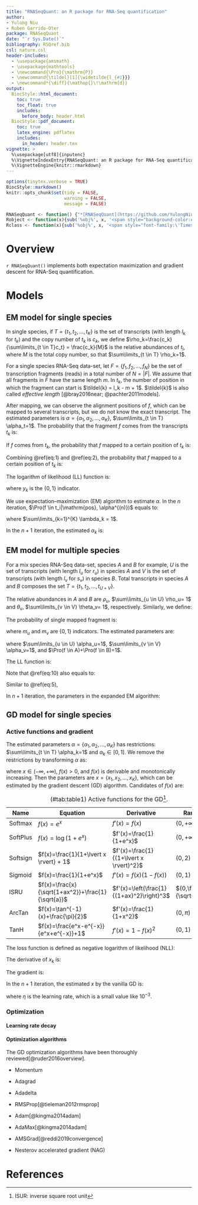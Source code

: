 ```yaml
---
title: "RNASeqQuant: an R package for RNA-Seq quantification"
author: 
- Yulong Niu
- Ruben Garrido-Oter
package: RNASeqQuant
date: "`r Sys.Date()`"
bibliography: RSQref.bib
csl: nature.csl
header-includes:
  - \usepackage{amsmath}
  - \usepackage{mathtools}
  - \newcommand{\Pro}{\mathrm{P}}
  - \newcommand{\tildel}[1]{\widetilde{l_{#1}}}
  - \newcommand*{\diff}{\mathop{}\!\mathrm{d}}
output:
  BiocStyle::html_document:
    toc: true
    toc_float: true
    includes:
      before_body: header.html
  BiocStyle::pdf_document:
    toc: true
    latex_engine: pdflatex
    includes:
      in_header: header.tex
vignette: >
  %\usepackage[utf8]{inputenc}
  %\VignetteIndexEntry{RNASeqQuant: an R package for RNA-Seq quantification}
  %\VignetteEngine{knitr::rmarkdown}
---
```


```r
options(tinytex.verbose = TRUE)
BiocStyle::markdown()
knitr::opts_chunk$set(tidy = FALSE,
                      warning = FALSE,
                      message = FALSE)
```

``` r
RNASeqQuant <- function() {"*[RNASeqQuant](https://github.com/YulongNiu/RNASeqQuant)*"}
Robject <- function(x){sub('%obj%', x, '<span style="background-color:#F0F0F0;color:#404040;font-family:\'Lucida Console\', monospace">%obj%</span>')}
Rclass <- function(x){sub('%obj%', x, '<span style="font-family:\'Times New Roman\', Times, serif;font-style: italic">%obj%</span>')}
```

# Overview

`r RNASeqQuant()` implements both expectation maximization and gradient descent for RNA-Seq quantification.

# Models

## EM model for single species

In single species, if $T=\{t_1, t_2, \dots, t_K\}$ is the set of transcripts (with length $l_k$ for $t_k$) and the copy number of $t_k$ is $c_k$, we define $\rho_k=\frac{c_k}{\sum\limits_{t \in T}c_t} = \frac{c_k}{M}$ is the relative abundances of $t_i$, where $M$ is the total copy number, so that $\sum\limits_{t \in T} \rho_k=1$.

For a single species RNA-Seq data-set, let $F=\{f_1, f_2, \dots, f_N\}$ be the set of transcription fragments (reads) in a total number of $N=|F|$. We assume that all fragments in $F$ have the same length $m$. In $t_k$, the number of position in which the fragment can start is $\tildel{k} = l_k - m + 1$. $\tildel{k}$ is also called *effective length* [@bray2016near; @pachter2011models].

After mapping, we can observe the alignment positions of $f$, which can be mapped to several transcripts, but we do not know the exact transcript. The estimated parameters is $\alpha=\{\alpha_1, \alpha_2, \dots, \alpha_K\}$, $\sum\limits_{t \in T} \alpha_t=1$. The probability that the fragment $f$ comes from the transcripts $t_k$ is:

\begin{equation}
\begin{split}
\Pro(f \in t_k) &= \frac{\rho_k M \tildel{k}}{\sum\limits_{t \in T} \rho_t M \tildel{t}} \\
&= \frac{\rho_k \tildel{k}}{\sum\limits_{t \in T} \rho_t \tildel{t}} \\
&= \alpha_k
\end{split}
(\#eq:1)
\end{equation}

If $f$ comes from $t_k$, the probability that $f$ mapped to a certain position of $t_k$ is:

\begin{equation}
\begin{split}
\Pro(\mathrm{pos}|f \in t_k) = \frac{1}{\tildel{k}}
\end{split}
(\#eq:2)
\end{equation}

Combining \@ref(eq:1) and \@ref(eq:2), the probability that $f$ mapped to a certain position of $t_k$ is:

\begin{equation}
\begin{split}
\Pro(f \in t_k, \mathrm{pos}) = \frac{\alpha_k}{\tildel{k}}
\end{split}
(\#eq:3)
\end{equation}

The logarithm of likelihood (LL) function is:

\begin{equation}
\begin{split}
LL(\alpha) &= \sum\limits_{f \in F} \log \left(\Pro(\mathrm{pos}|\alpha)\ \right) \\
&= \sum\limits_{f \in F} \log \left( \sum_{t \in T} \Pro(\mathrm{pos}, f \in t|\alpha) \right) \\
&= \sum\limits_{f \in F} \log \left( \sum_{t \in T} y_t \frac{\alpha_t}{\tildel{t}} \right) \\
\end{split}
(\#eq:4)
\end{equation}

where $y_k$ is the $\{0, 1\}$ indicator.

We use expectation–maximization (EM) algorithm to estimate $\alpha$. In the $n$ iteration, $\Pro(f \in t_i|\mathrm{pos}, \alpha^{(n)})$ equals to:

\begin{equation}
\begin{split}
\Pro(f \in t_k|\mathrm{pos}, \alpha^{(n)}) &= \frac{\Pro(f \in t_k, \mathrm{pos}|\alpha^{(n)})}{\sum\limits_{t \in T} \Pro(f \in t, \mathrm{pos}|\alpha^{(n)})} \\
&= \frac{\alpha_k^{(n)} \frac{y_k}{\tildel{k}}}{\sum\limits_{t \in T} \alpha_t^{(n)} \frac{y_t}{\tildel{t}}} \\
&= \lambda_k^{(n)}
\end{split}
(\#eq:5)
\end{equation}

where $\sum\limits_{k=1}^{K} \lambda_k = 1$.

\begin{equation}
\begin{split}
\alpha^{(n+1)} &= \argmax_\alpha \left( 
\sum_{f \in F} \sum_{t \in T} \Pro(f \in t|\mathrm{pos}, \alpha^{(n)})  \log \left( \Pro(f \in t, \mathrm{pos}|\alpha^{(n)}) \right) 
\right) \\
&= \argmax_\alpha \left( 
\sum_{f \in F} \sum_{t \in T} \lambda_t^{(n)} \log\left(
\alpha_t^{(n)} \frac{y_t}{\tildel{t}}
\right)
\right) \\
&= \argmax_\alpha \left(
\sum_{f \in F} \sum_{i \in T}  \lambda_t^{(n)} \log\left(
\alpha_t^{(n)}
\right)
\right)
\end{split}
(\#eq:6)
\end{equation}

In the $n+1$ iteration, the estimated $\alpha_k$ is:

\begin{equation*}
\begin{split}
\alpha_k^{(n+1)} &= \frac{\sum\limits_{f \in F} \lambda_k^{(n)}}{\sum\limits_{t \in T} \sum\limits_{f \in F} \lambda_t^{(n)}} \\
&= \frac{\sum\limits_{f \in F} \lambda_k^{(n)}}{N}
,\ k=1, 2, \dots, K
\end{split}
\end{equation*}

## EM model for multiple species

For a mix species RNA-Seq data-set, species $A$ and $B$ for example, $U$ is the set of transcripts (with length $l_u$ for $r_u$) in species $A$ and $V$ is the set of transcripts (with length $l_v$ for $s_v$) in species $B$. Total transcripts in species $A$ and $B$ composes the set $T=\{t_1, t_2, \dots, t_{U+V}\}$. 

The relative abundances in $A$ and $B$ are $\rho_u$, $\sum\limits_{u \in U} \rho_u= 1$ and $\theta_v$, $\sum\limits_{v \in V} \theta_v= 1$, respectively. Similarly, we define:

\begin{equation}
\begin{split}
\Pro(f \in t_u) = \frac{\rho_u \tildel{u}}{\sum\limits_{u \in U} \rho_u \tildel{u}} = \alpha_u \\
\Pro(\mathrm{pos}, f \in t_u) = \frac{\alpha_u}{\tildel{u}}
\end{split}
(\#eq:7)
\end{equation}

\begin{equation}
\begin{split}
\Pro(f \in t_v) = \frac{\theta_v \tildel{v}}{\sum\limits_{v \in V} \theta_v \tildel{v}} = \beta_v \\
\Pro(\mathrm{pos}, f \in t_v) = \frac{\beta_v}{\tildel{v}}
\end{split}
(\#eq:8)
\end{equation}

The probability of single mapped fragment is:

\begin{equation}
\begin{split}
\Pro(\mathrm{pos})  &= \Pro(\mathrm{pos}, f \in A) + \Pro(\mathrm{pos}, f \in B)\\
&= \Pro(\mathrm{pos} | f \in A) \Pro(f \in A) + \Pro(\mathrm{pos} | f \in B) \Pro(f \in B) \\
&= \sum_{u \in U} \Pro(f \in t_u, \mathrm{pos} | f \in A) \Pro(f \in A) + \sum_{v \in V} \Pro(f \in t_v, \mathrm{pos} | f \in B) \Pro(f \in B) \\
&= \sum_{u \in U} m_u \frac{\alpha_u}{\tildel{u}} \Pro(f \in A) + \sum_{v \in V} m_v \frac{\beta_v}{\tildel{v}} \Pro(f \in B) 
\end{split}
(\#eq:9)
\end{equation}

where $m_u$ and $m_v$ are $\{0, 1\}$ indicators. The estimated parameters are:

\begin{equation*}
\begin{split}
\eta=\{\alpha_1, \dots, \alpha_u, \beta_1, \dots, \beta_v, \Pro(f \in A), \Pro(f \in B)\}
\end{split}
\end{equation*}

where $\sum\limits_{u \in U} \alpha_u=1$, $\sum\limits_{v \in V} \alpha_v=1$, and $\Pro(f \in A)+\Pro(f \in B)=1$.

The LL function is:

\begin{equation}
\begin{split}
LL(\eta) &= \sum\limits_{f \in F} \log \left(\Pro(\mathrm{pos}|\eta)\ \right) \\
&= \sum\limits_{f \in F} \log \left(
\sum_{u \in U} m_u \frac{\alpha_u}{\tildel{u}} \Pro(f \in A) + \sum_{v \in V} m_v \frac{\beta_v}{\tildel{v}} \Pro(f \in B)
\right)
\end{split}
(\#eq:10)
\end{equation}

Note that \@ref(eq:10) also equals to:

\begin{equation}
\begin{split}
LL(\eta) &= \sum\limits_{f \in F}  \log \left( \sum_{t \in T, S \in \{A, B\}} \left(
\Pro(\mathrm{pos} | f \in t, f \in S, \eta) \Pro(f \in t, f \in S)
\right) \right) \\
&=  \sum\limits_{f \in F}  \log \left( \sum_{t \in T, S \in \{A, B\}} \left(
m_t \frac{1}{\tildel{t}} \Pro(f \in t, f \in S)
\right) \right)
\end{split}
(\#eq:11)
\end{equation}

Similar to \@ref(eq:5), 

\begin{equation}
\begin{split}
\Pro(f \in t_u, f \in A | \mathrm{pos}, \eta^{(n)}) &= \frac{\alpha_u^{(n)} \frac{m_u}{\tildel{u}} \Pro(f \in A)^{(n)}}{\Pro(\mathrm{pos}|\eta)}\\
 &= \lambda_u^{(n)} \\
\Pro(f \in t_v, f \in B | \mathrm{pos}, \eta^{(n)}) &= \frac{\beta_v^{(n)} \frac{m_v}{\tildel{v}} \Pro(f \in B)^{(n)}}{\Pro(\mathrm{pos}|\eta)}\\
&= \lambda_v^{(n)}
\end{split}
(\#eq:12)
\end{equation}

In $n+1$ iteration, the parameters in the expanded EM algorithm:

\begin{equation*}
\begin{split}
\alpha_u^{(n+1)} &= \frac{\sum\limits_{f \in F} \lambda_u^{(n+1)}}{\sum\limits_{f \in F} \sum\limits_{u \in U} \lambda_u^{(n+1)}} \\
\beta_v^{(n+1)} &= \frac{\sum\limits_{f \in F} \lambda_v^{(n+1)}}{\sum\limits_{f \in F} \sum\limits_{v \in V} \lambda_v^{(n+1)}} \\
\Pro(f \in A)^{(n+1)} &= \frac{\sum\limits_{f \in F} \sum\limits_{u \in U} \lambda_u^{(n+1)}}{\sum\limits_{f \in F} \sum\limits_{u \in U} \lambda_u^{(n+1)} + \sum\limits_{f \in F} \sum\limits_{v \in V} \lambda_v^{(n+1)}} = \frac{\sum\limits_{f \in F} \sum\limits_{u \in U} \lambda_u^{(n+1)}}{N}\\
\Pro(f \in B)^{(n+1)} &= \frac{\sum\limits_{f \in F} \sum\limits_{v \in V} \lambda_v^{(n+1)}}{N} 
\end{split}
\end{equation*}

## GD model for single species

### Active functions and gradient

The estimated parameters $\alpha=\{\alpha_1, \alpha_2, \dots, \alpha_K\}$ has restrictions: $\sum\limits_{t \in T} \alpha_k=1$ and $\alpha_k \in [0, 1]$. We remove the restrictions by transforming $\alpha$ as:

\begin{equation}
\begin{split}
\alpha_k &= \frac{f(x_k)}{\sum\limits_{t \in T} f(x_t)} = \frac{f(x_k)}{Z} \\
\end{split}
(\#eq:13)
\end{equation}

where $x \in (-\infty, +\infty)$, $f(x) > 0$, and $f(x)$ is derivable and monotonically increasing. Then the parameters are $x=\{x_1, x_2, \dots, x_K\}$, which can be estimated by the gradient descent (GD) algorithm. Candidates of $f(x)$ are:

| Name     | Equation                                          | Derivative                                | Range                    |
|----------|---------------------------------------------------|-------------------------------------------|--------------------------|
| Softmax  | $f(x)=e^x$                                        | $f'(x)=f(x)$                              | $(0,+\infty)$            |
| SoftPlus | $f(x)=\log(1+e^x)$                                | $f'(x)=\frac{1}{1+e^x}$                   | $(0,+\infty)$            |
| Softsign | $f(x)=\frac{1}{1+\lvert x \rvert} + 1$            | $f'(x)=\frac{1}{(1+\lvert x \rvert)^2}$   | $(0,2)$                  |
| Sigmoid  | $f(x)=\frac{1}{1+e^x}$                            | $f'(x)=f(x)(1-f(x))$                      | $(0,1)$                  |
| ISRU     | $f(x)=\frac{x}{\sqrt{1+ax^2}}+\frac{1}{\sqrt{a}}$ | $f'(x)=\left(\frac{1}{(1+ax)^2}\right)^3$ | $(0,\frac{2}{\sqrt{a}})$ |
| ArcTan   | $f(x)=\tan^{-1}(x)+\frac{\pi}{2}$                 | $f'(x)=\frac{1}{1+x^2}$                   | $(0,\pi)$                |
| TanH     | $f(x)=\frac{e^x-e^{-x}}{e^x+e^{-x}}+1$            | $f'(x)=1-f(x)^2$                          | $(0,1)$                  |

: (\#tab:table1) Active functions for the GD[^1].

[^1]: ISUR: inverse square root unit

The loss function is defined as negative logarithm of likelihood (NLL):

\begin{equation}
\begin{split}
Loss(x) = NLL(x) &= -\sum\limits_{f \in F} \log \left( \sum_{t \in T} y_t \frac{\alpha_t}{\tildel{t}} \right) \\
&=  -\sum\limits_{f \in F} \log \left( \sum_{t \in T} \frac{f(x_t)}{Z} \frac{y_t}{\tildel{t}} \right) \\
&=  -\sum\limits_{f \in F} \left( \log\sum_{t \in T} f(x_t) \frac{y_t}{\tildel{t}} - \log Z \right)
\end{split}
(\#eq:14)
\end{equation}

The derivative of $x_k$ is:

\begin{equation}
\begin{split}
\frac{\diff Loss(x)}{\diff x_k} &= -\sum\limits_{f \in F} \left( 
   \frac{f'(x_k) \frac{y_k}{\tildel{k}}}{\sum\limits_{t \in T} f(x_t) \frac{y_t}{\tildel{t}}} - \frac{f'(x_k)}{Z}
   \right)
\end{split}
(\#eq:15)
\end{equation}

The gradient is:

\begin{equation}
\begin{split}
g(x)^{(n)} &= \left( \frac{\diff Loss(x)}{\diff x_1^{(n)}}, \frac{\diff Loss(x)}{\diff x_2^{(n)}}, \dots, \frac{\diff Loss(x)}{\diff x_k^{(n)}}  \right)
\end{split}
(\#eq:16)
\end{equation}

In the $n+1$ iteration, the estimated $x$ by the vanilla GD is:

\begin{equation}
\begin{split}
x^{(n+1)} &= x^{(n)} - \eta g(x)^{(n)}
\end{split}
(\#eq:17)
\end{equation}

where $\eta$ is the learning rate, which is a small value like $10^{-3}$.

### Optimization

#### Learning rate decay

\begin{equation}
\begin{split}
\eta ^{(n)} &= \frac{\eta}{1 + decay * n} \\
\end{split}
(\#eq:18)
\end{equation}

#### Optimization algorithms

The GD optimization algorithms have been thoroughly reviewed[@ruder2016overview]. 

* Momentum

\begin{equation}
\begin{split}
v^{(n)} &= \gamma v^{(n-1)} + \eta g(x)^{(n)} \\
x^{(n+1)} &= x^{(n)} - v^{(n)}
\end{split}
(\#eq:18)
\end{equation}

* Adagrad

\begin{equation}
\begin{split}
G^{(n)} &= \sum_{i=1}^n g^2(x)^{(i)} \\
x^{(n+1)} &= x^{(n)} - \frac{\eta}{\sqrt{G^{(n)}+ \epsilon}} g(x)^{(n)}
\end{split}
(\#eq:19)
\end{equation}

* Adadelta

\begin{equation}
\begin{split}
E[g^2]^{(n)} &= \lambda E[g^2]^{(n-1)} + (1-\lambda)g^2(x)^{(n)} \\
\Delta x^{(n)} &= - \frac{\sqrt{E[\Delta x^2]^{(n-1)}+\epsilon}}{\sqrt{E[g^2]^{(n)}+\epsilon}} g^{(n)} \\
x^{(n+1)} &= x^{(n)} + \Delta x^{(n)} \\
E[\Delta x^2]^{(n+1)} &= \lambda E[\Delta x^2]^{(n)} + (1-\lambda) \Delta x^{2(n)} \\
\end{split}
(\#eq:20)
\end{equation}

* RMSProp[@tieleman2012rmsprop]

\begin{equation}
\begin{split}
E[g^2]^{(n)} &= \lambda E[g^2]^{(n-1)} + (1-\lambda)g^2(x)^{(n)} \\
x^{(n+1)} &= x^{(n)} - \frac{\eta}{\sqrt{E[g^2]^{(n)}+\epsilon}} g(x)^{(n)}
\end{split}
(\#eq:21)
\end{equation}

* Adam[@kingma2014adam]

\begin{equation}
\begin{split}
m^{(n)} &= \beta_1 m^{(n-1)} + (1-\beta_1) g(x)^{(n)} \\
v^{(n)} &= \beta_2 v^{(n-1)} + (1-\beta_2) g^2(x)^{(n)} \\
\hat{m}^{(n)} &= \frac{m^{(n)}}{1-\beta_1^n} \\
\hat{v}^{(n)} &= \frac{v^{(n)}}{1-\beta_2^n} \\
x^{(n+1)} &= x^{(n)} - \frac{\eta}{\sqrt{\hat{v}^{(n)}} + \epsilon}\hat{m}^{(n)}
\end{split}
(\#eq:22)
\end{equation}

* AdaMax[@kingma2014adam]

\begin{equation}
\begin{split}
m^{(n)} &= \beta_1 m^{(n-1)} + (1-\beta_1) g(x)^{(n)} \\
u^{(n)} &= \max \left( \beta_2 u^{(n-1)}, \left\lvert g(x)^{(n)} \right\rvert \right) \\
x^{(n+1)} &= x^{(n)} - \frac{\eta}{u^{(n)}} m^{(n)}
\end{split}
(\#eq:23)
\end{equation}


* AMSGrad[@reddi2019convergence]

\begin{equation}
\begin{split}
m^{(n)} &= \beta_1 m^{(n-1)} + (1-\beta_1) g(x)^{(n)} \\
v^{(n)} &= \beta_2 v^{(n-1)} + (1-\beta_2) g^2(x)^{(n)} \\
\hat{v}^{(n)} &= \max \left( \hat{v}^{(n-1)}, v^{(n)} \right) \\
x^{(n+1)} &= x^{(n)} - \frac{\eta}{\sqrt{\hat{v}^{(n)}} + \epsilon} m^{(n)}
\end{split}
(\#eq:24)
\end{equation}

* Nesterov accelerated gradient (NAG)

\begin{equation}
\begin{split}
v^{(n)} &= \gamma v^{(n-1)} + \eta g(x^{(n-1)} - \gamma v^{(n-1)})^{(n)} \\
x^{(n+1)} &= x^{(n)} - v^{(n)}
\end{split}
(\#eq:23)
\end{equation}


# References
